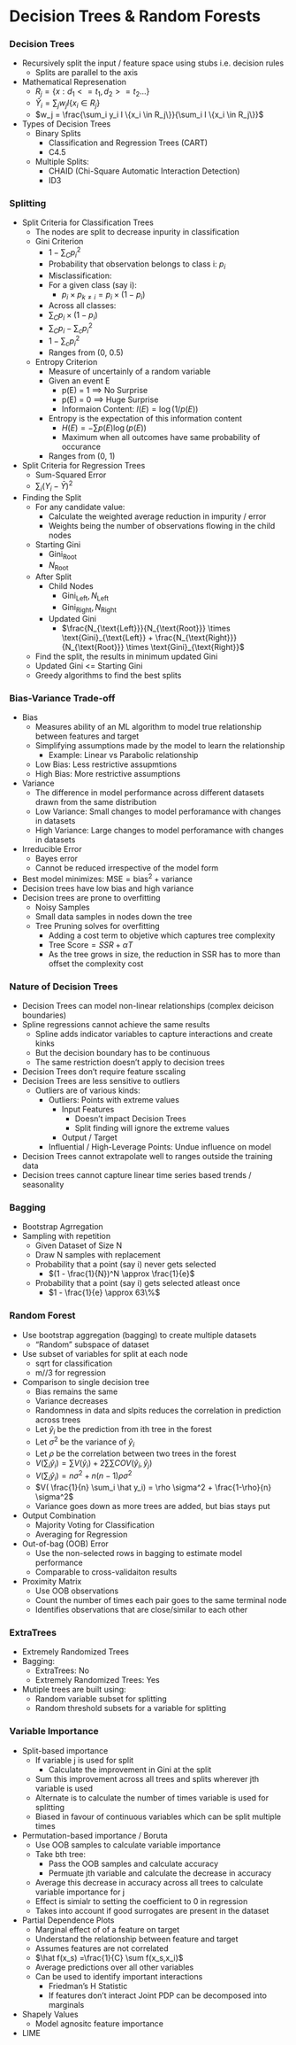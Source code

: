 # Decision Trees & Random Forests

### Decision Trees

- Recursively split the input / feature space using stubs i.e. decision rules
    - Splits are parallel to the axis


- Mathematical Represenation
    - $R_j = \{ x : d_1 <= t_1, d_2 >= t_2 ...  \}$   
    - $\hat Y_i = \sum_j w_j I\{x_i \in R_j\}$
    - $w_j = \frac{\sum_i y_i I \{x_i \in R_j\}}{\sum_i I \{x_i \in R_j\}}$


- Types of Decision Trees
    - Binary Splits 
        - Classification and Regression Trees (CART)
        - C4.5
    - Multiple Splits: 
        - CHAID (Chi-Square Automatic Interaction Detection)
        - ID3

### Splitting

- Split Criteria for Classification Trees
    - The nodes are split to decrease inpurity in classification
    - Gini Criterion
        - $1 - \sum_C p_{i}^2$
        - Probability that observation belongs to class i: $p_i$
        - Misclassification: 
        -  For a given class (say i):
            - $p_i \times p_{k \ne i} = p_i \times (1 - p_i)$
        -  Across all classes:
        - $\sum_C p_i \times (1 - p_i)$
        - $\sum_C p_i - \sum_c p_{i}^2$
        - $1 - \sum_c p_{i}^2$
        - Ranges from (0, 0.5)
    - Entropy Criterion
        - Measure of uncertainly of a random variable
        - Given an event E
            - p(E) = 1 $\implies$ No Surprise
            - p(E) = 0 $\implies$ Huge Surprise
            - Informaion Content: $I(E) = \log(1 / p(E))$
        - Entropy is the expectation of this information content
            - $H(E) = - \sum p(E) \log(p(E))$ 
            - Maximum when all outcomes have same probability of occurance
        - Ranges from (0, 1)

- Split Criteria for Regression Trees
    - Sum-Squared Error
    - $\sum_i (Y_i - \bar Y)^2$

- Finding the Split
    - For any candidate value:
        - Calculate the weighted average reduction in impurity / error
        - Weights being the number of observations flowing in the child nodes
    - Starting Gini
        - $\text{Gini}_{\text{Root}}$
        - $N_{\text{Root}}$
    - After Split 
        - Child Nodes
            - $\text{Gini}_{\text{Left}}, N_{\text{Left}}$
            - $\text{Gini}_{\text{Right}}, N_{\text{Right}}$
        - Updated Gini
            - $\frac{N_{\text{Left}}}{N_{\text{Root}}} \times \text{Gini}_{\text{Left}} + \frac{N_{\text{Right}}}{N_{\text{Root}}} \times \text{Gini}_{\text{Right}}$
    - Find the split, the results in minimum updated Gini
    - Updated Gini <= Starting Gini
    - Greedy algorithms to find the best splits


### Bias-Variance Trade-off
- Bias
    - Measures ability of an ML algorithm to model true relationship between features and target
    - Simplifying assumptions made by the model to learn the relationship 
        - Example: Linear vs Parabolic relationship
    - Low Bias: Less restrictive assupmtions
    - High Bias: More restrictive assumptions 
- Variance
    - The difference in model performance across different datasets drawn from the same distribution
    - Low Variance: Small changes to model perforamance with changes in datasets
    - High Variance: Large changes to model perforamance with changes in datasets
- Irreducible Error
    - Bayes error 
    - Cannot be reduced irrespective of the model form 
- Best model minimizes: $\text{MSE} = \text{bias}^2 + \text{variance}$
- Decision trees have low bias and high variance
- Decision trees are prone to overfitting
    - Noisy Samples
    - Small data samples in nodes down the tree
    - Tree Pruning solves for overfitting
        - Adding a cost term to objetive which captures tree complexity
        - $\text{Tree Score} = SSR + \alpha T$
        - As the tree grows in size, the reduction in SSR has to more than offset the complexity cost


### Nature of Decision Trees
- Decision Trees can model non-linear relationships (complex deicison boundaries)
- Spline regressions cannot achieve the same results
    - Spline adds indicator variables to capture interactions and create kinks
    - But the decision boundary has to be continuous
    - The same restriction doesn't apply to decision trees
- Decision Trees don't require feature sscaling
- Decision Trees are less sensitive to outliers
    - Outliers are of various kinds:
        - Outliers: Points with extreme values
            - Input Features 
                - Doesn't impact Decision Trees 
                - Split finding will ignore the extreme values
            - Output / Target
        - Influential / High-Leverage Points: Undue influence on model
- Decision Trees cannot extrapolate well to ranges outside the training data
- Decision trees cannot capture linear time series based trends / seasonality

### Bagging
- Bootstrap Agrregation
- Sampling with repetition
    - Given Dataset of Size N
    - Draw N samples with replacement
    - Probability that a point (say i) never gets selected 
        - $(1 - \frac{1}{N})^N \approx \frac{1}{e}$
    - Probability that a point (say i) gets selected atleast once
        - $1 - \frac{1}{e} \approx 63\%$  

### Random Forest
- Use bootstrap aggregation (bagging) to create multiple datasets
    - "Random" subspace of dataset 
- Use subset of variables for split at each node
    - sqrt for classification
    - m//3 for regression
- Comparison to single decision tree
    - Bias remains the same
    - Variance decreases
    - Randomness in data and slpits reduces the correlation in prediction across trees
    - Let $\hat y_i$ be the prediction from ith tree in the forest
    - Let $\sigma^2$ be the variance of $\hat y_i$ 
    - Let $\rho$ be the correlation between two trees in the forest
    - $V(\sum_i \hat y_i) = \sum V(\hat y_i) + 2 \sum\sum COV(\hat y_i, \hat y_j)$
    - $V(\sum_i \hat y_i) = n \sigma^2 + n(n-1) \rho \sigma^2$
    - $V( \frac{1}{n} \sum_i \hat y_i) = \rho \sigma^2 + \frac{1-\rho}{n} \sigma^2$
    - Variance goes down as more trees are added, but bias stays put
- Output Combination
    - Majority Voting for Classification
    - Averaging for Regression
- Out-of-bag (OOB) Error
    - Use the non-selected rows in bagging to estimate model performance
    - Comparable to cross-validaiton results
- Proximity Matrix
    - Use OOB observations
    - Count the number of times each pair goes to the same terminal node
    - Identifies observations that are close/similar to each other

### ExtraTrees 
- Extremely Randomized Trees 
- Bagging:
    - ExtraTrees: No
    - Extremely Randomized Trees: Yes
- Mutiple trees are built using:
    - Random variable subset for splitting
    - Random threshold subsets for a variable for splitting


### Variable Importance
- Split-based importance
    - If variable j is used for split
        - Calculate the improvement in Gini at the split
    - Sum this improvement across all trees and splits wherever jth variable is used
    - Alternate is to calculate the number of times variable is used for splitting
    - Biased in favour of continuous variables which can be split multiple times 
- Permutation-based importance / Boruta
    - Use OOB samples to calculate variable importance
    - Take bth tree:
        - Pass the OOB samples and calculate accuracy
        - Permuate jth variable and calculate the decrease in accuracy
    - Average this decrease in accuracy across all trees to calculate variable importance for j
    - Effect is simialr to setting the coefficient to 0 in regression
    - Takes into account if good surrogates are present in the dataset
- Partial Dependence Plots
    - Marginal effect of of a feature on target
    - Understand the relationship between feature and target
    - Assumes features are not correlated
    - $\hat f(x_s) =\frac{1}{C}  \sum f(x_s,x_i)$ 
    - Average predictions over all other variables
    - Can be used to identify important interactions
        - Friedman's H Statistic
        - If features don't interact Joint PDP can be decomposed into marginals
- Shapely Values
    - Model agnositc feature importance 
- LIME
